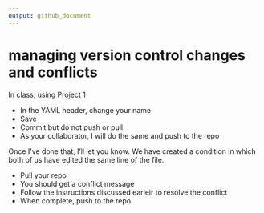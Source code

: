 ```yaml
---
output: github_document
--- 
```


# managing version control changes and conflicts 

In class, using Project 1 

- In the YAML header, change your name 
- Save 
- Commit but do not push or pull 
- As your collaborator, I will do the same and push to the repo

Once I've done that, I'll let you know. We have created a condition in which both of us have edited the same line of the file. 

- Pull your repo 
- You should get a conflict message 
- Follow the instructions discussed earleir to resolve the conflict 
- When complete, push to the repo 





